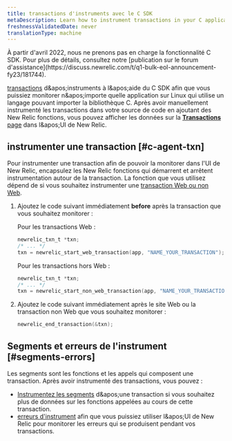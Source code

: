 ```yaml
---
title: transactions d'instruments avec le C SDK
metaDescription: Learn how to instrument transactions in your C application so you can monitor them with New Relic.
freshnessValidatedDate: never
translationType: machine
---
```


<Callout variant="important" title="AVIS DE FIN DE VIE">
  À partir d'avril 2022, nous ne prenons pas en charge la fonctionnalité C SDK. Pour plus de détails, consultez notre [publication sur le forum d'assistance](https://discuss.newrelic.com/t/q1-bulk-eol-announcement-fy23/181744).
</Callout>

[transactions](/docs/apm/transactions/intro-transactions/transactions-new-relic-apm) d&amp;apos;instruments à l&amp;apos;aide du C SDK afin que vous puissiez monitorer n&amp;apos;importe quelle application sur Linux qui utilise un langage pouvant importer la bibliothèque C. Après avoir manuellement instrumenté les transactions dans votre source de code en ajoutant des New Relic fonctions, vous pouvez afficher les données sur la [<DNT>**Transactions**</DNT> page](/docs/apm/applications-menu/monitoring/transactions-page) dans l&amp;apos;UI de New Relic.

## instrumenter une transaction [#c-agent-txn]

Pour instrumenter une transaction afin de pouvoir la monitorer dans l'UI de New Relic, encapsulez les New Relic fonctions qui démarrent et arrêtent instrumentation autour de la transaction. La fonction que vous utilisez dépend de si vous souhaitez instrumenter une [transaction Web ou non Web](/docs/apm/transactions/intro-transactions/transactions-new-relic-apm#types).

1. Ajoutez le code suivant immédiatement <DNT>**before**</DNT> après la transaction que vous souhaitez monitorer :

   Pour les transactions Web :

   ```c
   newrelic_txn_t *txn;
   /* ... */
   txn = newrelic_start_web_transaction(app, "NAME_YOUR_TRANSACTION");
   ```

   Pour les transactions hors Web :

   ```c
   newrelic_txn_t *txn;
   /* ... */
   txn = newrelic_start_non_web_transaction(app, "NAME_YOUR_TRANSACTION");
   ```

2. Ajoutez le code suivant immédiatement après le site Web ou la transaction non Web que vous souhaitez monitorer :

   ```c
   newrelic_end_transaction(&txn);
   ```

## Segments et erreurs de l'instrument [#segments-errors]

Les segments sont les fonctions et les appels qui composent une transaction. Après avoir instrumenté des transactions, vous pouvez :

* [Instrumentez les segments](/docs/instrument-segments-c-agent) d&amp;apos;une transaction si vous souhaitez plus de données sur les fonctions appelées au cours de cette transaction.
* [erreurs d'instrument](/docs/instrument-errors-c-agent) afin que vous puissiez utiliser l&amp;apos;UI de New Relic pour monitorer les erreurs qui se produisent pendant vos transactions.
